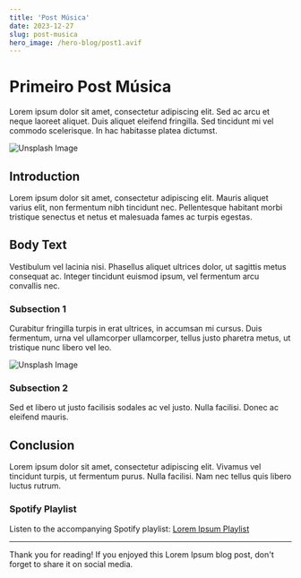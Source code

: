 ```yaml
---
title: 'Post Música'
date: 2023-12-27
slug: post-musica
hero_image: /hero-blog/post1.avif
---
```


# Primeiro Post Música


Lorem ipsum dolor sit amet, consectetur adipiscing elit. Sed ac arcu et neque laoreet aliquet. Duis aliquet eleifend fringilla. Sed tincidunt mi vel commodo scelerisque. In hac habitasse platea dictumst.

![Unsplash Image](https://source.unsplash.com/random/800x400)

## Introduction

Lorem ipsum dolor sit amet, consectetur adipiscing elit. Mauris aliquet varius elit, non fermentum nibh tincidunt nec. Pellentesque habitant morbi tristique senectus et netus et malesuada fames ac turpis egestas.

## Body Text

Vestibulum vel lacinia nisi. Phasellus aliquet ultrices dolor, ut sagittis metus consequat ac. Integer tincidunt euismod ipsum, vel fermentum arcu convallis nec.

### Subsection 1

Curabitur fringilla turpis in erat ultrices, in accumsan mi cursus. Duis fermentum, urna vel ullamcorper ullamcorper, tellus justo pharetra metus, ut tristique nunc libero vel leo.

![Unsplash Image](https://source.unsplash.com/random/800x400)

### Subsection 2

Sed et libero ut justo facilisis sodales ac vel justo. Nulla facilisi. Donec ac eleifend mauris.

## Conclusion

Lorem ipsum dolor sit amet, consectetur adipiscing elit. Vivamus vel tincidunt turpis, ut fermentum purus. Nulla facilisi. Nam nec tellus quis libero luctus rutrum.

### Spotify Playlist

Listen to the accompanying Spotify playlist: [Lorem Ipsum Playlist](https://open.spotify.com/playlist/your_playlist_id)

---

Thank you for reading! If you enjoyed this Lorem Ipsum blog post, don't forget to share it on social media.




